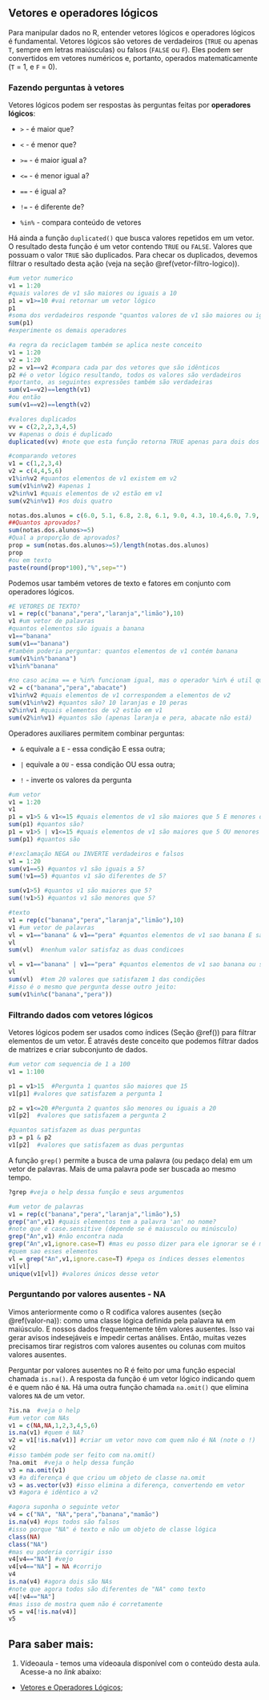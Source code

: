## Vetores e operadores lógicos {#vetor-operador-logico}


Para manipular dados no R, entender vetores lógicos e operadores lógicos é fundamental.
Vetores lógicos são vetores de verdadeiros (`TRUE` ou apenas `T`, sempre em letras maiúsculas) ou falsos (`FALSE` ou `F`).
Eles podem ser convertidos em vetores numéricos e, portanto, operados matematicamente (`T` = 1, e `F` = 0).  

### Fazendo perguntas à vetores {#perg-vetores}

Vetores lógicos podem ser respostas às perguntas feitas por **operadores lógicos**:

* `>` - é maior que?

* `<` - é menor que?

* `>=` - é maior igual a?

* `<=` - é menor igual a?

* `==` - é igual a?

* `!=` - é diferente de?

* `%in%` - compara conteúdo de vetores

Há ainda a função `duplicated()` que busca valores repetidos em um vetor.
O resultado desta função é um vetor contendo `TRUE` ou `FALSE`. 
Valores que possuam o valor `TRUE` são duplicados.
Para checar os duplicados, devemos filtrar o resultado desta ação (veja na seção \@ref(vetor-filtro-logico)).

<!-- Há funções úteis que auxiliam na filtragem de dados utilizando valores lógicos. -->
<!-- A primeira se chama `grep()`, que busca parte de palavras em um vetor, e a segunda chama-se `duplicated()`, que busca valores repetidos.   -->

```r
#um vetor numerico
v1 = 1:20
#quais valores de v1 são maiores ou iguais a 10
p1 = v1>=10 #vai retornar um vetor lógico
p1
#soma dos verdadeiros responde "quantos valores de v1 são maiores ou iguais a 10, pois apenas esses valores são verdadeiros ou seja são 1)
sum(p1) 
#experimente os demais operadores

#a regra da reciclagem também se aplica neste conceito
v1 = 1:20
v2 = 1:20
p2 = v1==v2 #compara cada par dos vetores que são idênticos
p2 #é o vetor lógico resultando, todos os valores são verdadeiros
#portanto, as seguintes expressões também são verdadeiras
sum(v1==v2)==length(v1)
#ou então
sum(v1==v2)==length(v2)

#valores duplicados
vv = c(2,2,2,3,4,5) 
vv #apenas o dois é duplicado
duplicated(vv) #note que esta função retorna TRUE apenas para dois dos três valores 2 (o primeiro não é duplicado)

#comparando vetores
v1 = c(1,2,3,4)
v2 = c(4,4,5,6)
v1%in%v2 #quantos elementos de v1 existem em v2
sum(v1%in%v2) #apenas 1
v2%in%v1 #quais elementos de v2 estão em v1
sum(v2%in%v1) #os dois quatro

notas.dos.alunos = c(6.0, 5.1, 6.8, 2.8, 6.1, 9.0, 4.3, 10.4,6.0, 7.9, 8.9, 6.8, 9.8, 4.6, 11.3, 8.0, 6.7, 4.5)
##Quantos aprovados?
sum(notas.dos.alunos>=5)
#Qual a proporção de aprovados?
prop = sum(notas.dos.alunos>=5)/length(notas.dos.alunos)
prop
#ou em texto
paste(round(prop*100),"%",sep="")
```
  
Podemos usar também vetores de texto e fatores em conjunto com operadores lógicos.  

```r
#E VETORES DE TEXTO?
v1 = rep(c("banana","pera","laranja","limão"),10)
v1 #um vetor de palavras
#quantos elementos são iguais a banana
v1=="banana"
sum(v1=="banana")
#também poderia perguntar: quantos elementos de v1 contém banana
sum(v1%in%"banana")
v1%in%"banana"

#no caso acima == e %in% funcionam igual, mas o operador %in% é util quando quisermos comparar dois vetores de character
v2 = c("banana","pera","abacate")
v1%in%v2 #quais elementos de v1 correspondem a elementos de v2
sum(v1%in%v2) #quantos são? 10 laranjas e 10 peras 
v2%in%v1 #quais elementos de v2 estão em v1
sum(v2%in%v1) #quantos são (apenas laranja e pera, abacate não está)
```


Operadores auxiliares permitem combinar perguntas:

* `&` equivale a `E` - essa condição E essa outra;

* `|` equivale a `OU` - essa condição OU essa outra;

* `!` - inverte os valores da pergunta


```r
#um vetor
v1 = 1:20
v1
p1 = v1>5 & v1<=15 #quais elementos de v1 são maiores que 5 E menores ou iguais a 15
sum(p1) #quantos são?
p1 = v1>5 | v1<=15 #quais elementos de v1 são maiores que 5 OU menores ou iguais a 15
sum(p1) #quantos são

#!exclamação NEGA ou INVERTE verdadeiros e falsos
v1 = 1:20
sum(v1==5) #quantos v1 são iguais a 5?
sum(!v1==5) #quantos v1 são diferentes de 5?

sum(v1>5) #quantos v1 são maiores que 5?
sum(!v1>5) #quantos v1 são menores que 5?

#texto
v1 = rep(c("banana","pera","laranja","limão"),10)
v1 #um vetor de palavras
vl = v1=="banana" & v1=="pera" #quantos elementos de v1 sao banana E sao pera
vl 
sum(vl)  #nenhum valor satisfaz as duas condicoes

vl = v1=="banana" | v1=="pera" #quantos elementos de v1 sao banana ou sao pera
vl 
sum(vl)  #tem 20 valores que satisfazem 1 das condições
#isso é o mesmo que pergunta desse outro jeito:
sum(v1%in%c("banana","pera"))
```

### Filtrando dados com vetores lógicos {#vetor-filtro-logico}

Vetores lógicos podem ser usados como índices (Seção \@ref()) para filtrar elementos de um vetor.
É através deste conceito que podemos filtrar dados de matrizes e criar subconjunto de dados.  

```r
#um vetor com sequencia de 1 a 100
v1 = 1:100

p1 = v1>15  #Pergunta 1 quantos são maiores que 15
v1[p1] #valores que satisfazem a pergunta 1

p2 = v1<=20 #Pergunta 2 quantos são menores ou iguais a 20
v1[p2]  #valores que satisfazem a pergunta 2

#quantos satisfazem as duas perguntas
p3 = p1 & p2
v1[p2]  #valores que satisfazem as duas perguntas
```

A função `grep()` permite a busca de uma palavra (ou pedaço dela) em um vetor de palavras.
Mais de uma palavra pode ser buscada ao mesmo tempo.  

```r
?grep #veja o help dessa função e seus argumentos

#um vetor de palavras
v1 = rep(c("banana","pera","laranja","limão"),5)
grep("an",v1) #quais elementos tem a palavra 'an' no nome?
#note que é case.sensitive (depende se é maiusculo ou minúsculo)
grep("An",v1) #não encontra nada
grep("An",v1,ignore.case=T) #mas eu posso dizer para ele ignorar se é minusculo ou maiúsculo e ele encontra novamente 
#quem sao esses elementos
vl = grep("An",v1,ignore.case=T) #pega os índices desses elementos
v1[vl]
unique(v1[vl]) #valores únicos desse vetor
```

### Perguntando por valores ausentes - NA {#filtro-dados-ausentes}

Vimos anteriormente como o R codifica valores ausentes (seção \@ref(valor-na)): como uma classe lógica definida pela palavra `NA` em maiúsculo.
E nossos dados frequentemente têm valores ausentes.
Isso vai gerar avisos indesejáveis e impedir certas análises.
Então, muitas vezes precisamos tirar registros com valores ausentes ou colunas com muitos valores ausentes.  

Perguntar por valores ausentes no R é feito por uma função especial chamada `is.na()`.
A resposta da função é um vetor lógico indicando quem é e quem não é `NA`.
Há uma outra função chamada `na.omit()` que elimina valores `NA` de um vetor.  

```r
?is.na  #veja o help
#um vetor com NAs
v1 = c(NA,NA,1,2,3,4,5,6)
is.na(v1) #quem é NA?
v2 = v1[!is.na(v1)] #criar um vetor novo com quem não é NA (note o !)
v2
#isso também pode ser feito com na.omit()
?na.omit  #veja o help dessa função
v3 = na.omit(v1)
v3 #a diferença é que criou um objeto de classe na.omit
v3 = as.vector(v3) #isso elimina a diferença, convertendo em vetor
v3 #agora é idêntico a v2

#agora suponha o seguinte vetor
v4 = c("NA", "NA","pera","banana","mamão")
is.na(v4) #ops todos são falsos
#isso porque "NA" é texto e não um objeto de classe lógica
class(NA)
class("NA")
#mas eu poderia corrigir isso
v4[v4=="NA"] #vejo
v4[v4=="NA"] = NA #corrijo
v4
is.na(v4) #agora dois são NAs
#note que agora todos são diferentes de "NA" como texto 
v4[!v4=="NA"]
#mas isso de mostra quem não é corretamente
v5 = v4[!is.na(v4)]
v5
```

## Para saber mais: {#sabermais-manip-texto}

(@) Vídeoaula - temos uma vídeoaula disponível com o conteúdo desta aula. Acesse-a no *link* abaixo:

  * [Vetores e Operadores Lógicos](http://www.botanicaamazonica.wiki.br/labotam/lib/exe/fetch.php?media=bot89:precurso:6vetores:video01_bot89-2020-04-07_07.52.00.mp4);
